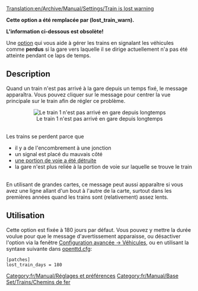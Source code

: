 [[Translation:en/Archive/Manual/Settings/Train is lost warning]]


{{fr/Manual/Dépassé|Remplacé par les nouvelles informations sur l'option}}


'''Cette option a été remplacée par (lost_train_warn).'''

'''L'information ci-dessous est obsolète!'''


Une [[fr/Archive/Manual/Settings/Options avancées|option]] qui vous aide à gérer les trains en signalant les véhicules comme '''perdus''' si la gare vers laquelle il se dirige actuellement n'a pas été atteinte pendant ce laps de temps.

== Description ==

Quand un train n'est pas arrivé à la gare depuis un temps fixé, le message apparaîtra.
Vous pouvez cliquer sur le message pour centrer la vue principale sur le train afin de régler ce problème.
<center>[[File:en/Archive/Manual/Settings/Losttrain.png|center|frame|Le train 1 n'est pas arrivé en gare depuis longtemps]]</center>
<br>
Les trains se perdent parce que
<ul>
<li>il y a de l'encombrement à une jonction</li>
<li>un signal est placé du mauvais côté</li>
<li>[[fr/Manual/Catastrophes|une portion de voie a été détruite]]</li>
<li>la gare n'est plus reliée à la portion de voie sur laquelle se trouve le train</li>
</ul>
<br>
En utilisant de grandes cartes, ce message peut aussi apparaître si vous avez une ligne allant d'un bout à l'autre de la carte, surtout dans les premières années quand les trains sont (relativement) assez lents.
<br>

== Utilisation ==
Cette option est fixée à 180 jours par défaut. Vous pouvez y mettre la durée voulue pour que le message d'avertissement apparaisse, ou désactiver l'option via la fenêtre [[fr/Archive/Manual/Settings/Options avancées/Véhicules#avertir-qu-un-train-est-perdu|Configuration avancée -> Véhicules]], ou en utilisant la syntaxe suivante dans [[fr/Archive/Manual/Settings/Openttd.cfg|openttd.cfg]]:

<pre>
[patches]
lost_train_days = 180
</pre>

[[Category:fr/Manual/Réglages et préférences]]
[[Category:fr/Manual/Base Set/Trains/Chemins de fer]]